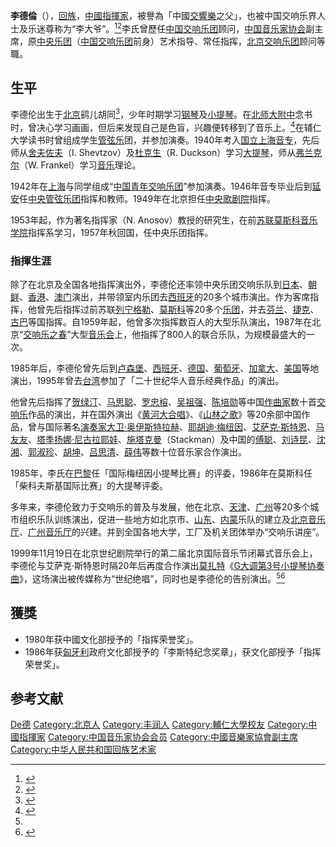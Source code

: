 {{Infobox person
|name = 李德倫
|image= 
|image_size = 290px
|caption = 
|box_width= 
|occupation = [[指挥家|指挥家]]
|period = 
|birth_name=
|other_names =
|Sex =男
|birth_date = 1917年6月6日
|birth_place= {{flag|ROC|1912}}[[京兆地方|京兆地方]]
|death_date= {{Death date and age|2001|10|19|1917|6|6}}
|death_place= {{PRC}}[[北京市|北京市]]
|nationality = {{PRC}}
|residence = 
|ancestor = [[直隶省|直隶省]][[丰润区|丰润县]]南关村<br />（今[[河北省|河北省]][[唐山市|唐山市]][[丰润区|丰润区]][[浭阳街道|浭阳街道]]）<ref>{{cite journal|author=刘大为|title=未完成的“交响曲”——李德伦世纪绝唱|journal=党史纵横|year=2002|issue=02|issn=1003-8361|publisher=中共辽宁省委党史研究室|pages=47}}</ref>
|ethnicity = [[回族|回族]]
|alma_mater = [[輔仁大學北平時期|輔仁大學]]（1938-1940）、<br />[[上海音乐学院|国立音乐专科学校]]（1940-1946）、<br />[[莫斯科音樂學院|莫斯科音樂學院]]（1952-1957）
|research = 
|party = 
|religion = 
|spouse = 李珏<ref>{{cite news|url=http://news.sohu.com/06/87/news146978706.shtml|title=李德伦女儿回忆：两位音乐老人的世纪绝响|publisher=[[北京青年报|北京青年报]]|date=2001-10-22|accessdate=2016-09-07|archive-date=2017-01-13|archive-url=https://web.archive.org/web/20170113235351/http://news.sohu.com/06/87/news146978706.shtml|dead-url=no}}</ref>
|children = 李鹿（长女）
|relatives = 
|education = 
|past = 
|title = 
|awards = 指挥荣誉奖（1980年）<br />李斯特纪念奖章（1986年）<br />{{俄罗斯友谊勋章}}
}}
'''李德倫'''（{{bd|1917年|6月6日|2001年|10月19日|catIdx=L李}}），[[回族|回族]]，[[中华人民共和国|中國]][[指揮家|指揮家]]，被譽為「中國[[交響樂|交響樂]]之父」，也被中国交响乐界人士及乐迷尊称为“李大爷”。<ref>{{cite news|url=http://ent.sina.com.cn/classic/info/2000-08-18/13954.html|title=李德伦传棒 汤沐海新总监操练“国交”|publisher=[[北京晚报|北京晚报]]|date=2000-08-18|accessdate=2015-09-08|archive-date=2019-08-22|archive-url=https://web.archive.org/web/20190822191159/http://ent.sina.com.cn/classic/info/2000-08-18/13954.html|dead-url=no}}</ref><ref name="chen_x">{{cite web|author=陈雄|url=http://www.gmw.cn/02sz/2001-06/10/02-DBAACC80DCFFB0E848256AA2001AE71C.htm|title=燕尾服下的汗褟儿|date=2001-06-10|accessdate=2015-09-08|archive-date=2016-09-11|archive-url=https://web.archive.org/web/20160911185513/http://www.gmw.cn/02sz/2001-06/10/02-DBAACC80DCFFB0E848256AA2001AE71C.htm|dead-url=no}}</ref>李氏曾歷任[[中国交响乐团|中国交响乐团]]顾问，[[中国音乐家协会|中国音乐家协会]]副主席，原[[中央乐团|中央乐团]]（[[中国交响乐团|中国交响乐团]]前身）艺术指导、常任指挥，[[北京交响乐团|北京交响乐团]]顾问等職。

== 生平 ==
李德伦出生于[[北京|北京]]鹞儿胡同<ref>{{cite web|url=http://www.chinanews.com/cul/2010/11-29/2687969.shtml|title=李德伦：北京胡同里诞生的指挥大师|publisher=[[北京日报|北京日报]]|date=2010-11-29|accessdate=2016-09-07|archive-date=2019-08-23|archive-url=https://web.archive.org/web/20190823115543/http://www.chinanews.com/cul/2010/11-29/2687969.shtml|dead-url=no}}</ref>，少年时期学习[[钢琴|钢琴]]及[[小提琴|小提琴]]。在[[北师大附中|北师大附中]]念书时，曾决心学习画画，但后来发现自己是色盲，兴趣便转移到了音乐上。<ref>{{cite web|title=眷恋“附中味儿”——李德伦与北师大附中|url=http://reading.cersp.com/DeepRead/Histroy/200607/2052.html|access-date=2013-11-03|archive-date=2016-03-04|archive-url=https://web.archive.org/web/20160304092923/http://reading.cersp.com/DeepRead/Histroy/200607/2052.html|dead-url=no}}</ref>在辅仁大学读书时曾组成学生[[管弦乐|管弦乐]]团，并参加演奏。1940年考入[[国立音乐专科学校|国立上海音专]]，先后师从[[舍夫佐夫|舍夫佐夫]]（I. Shevtzov）及[[杜克生|杜克生]]（R. Duckson）学习[[大提琴|大提琴]]，师从[[弗兰克尔|弗兰克尔]]（W. Frankel）学习[[音乐|音乐]]理论。

1942年在[[上海|上海]]与同学组成“[[中国青年交响乐团|中国青年交响乐团]]”参加演奏。1946年音专毕业后到[[延安|延安]]任[[中央管弦乐团|中央管弦乐团]]指挥和教师。1949年在北京担任[[中央歌剧院|中央歌剧院]]指挥。  

1953年起，作为著名指挥家{{link-ru|尼古拉·阿诺索夫|Аносов, Николай Павлович}}（N. Anosov）教授的研究生，在前[[苏联|苏联]][[莫斯科音乐学院|莫斯科音乐学院]]指挥系学习，1957年秋回国，任中央乐团指挥。

=== 指揮生涯 ===
除了在北京及全国各地指挥演出外，李德伦还率领中央乐团交响乐队到[[日本|日本]]、[[朝鲜|朝鲜]]、[[香港|香港]]、[[澳门|澳门]]演出，并带领室内乐团去[[西班牙|西班牙]]的20多个城市演出。作为客席指挥，他曾先后指挥过前苏联[[列宁格勒|列宁格勒]]、[[莫斯科|莫斯科]]等20多个[[乐团|乐团]]，并去[[芬兰|芬兰]]、[[捷克|捷克]]、[[古巴|古巴]]等国指挥。自1959年起，他曾多次指挥数百人的大型乐队演出，1987年在北京“[[交响乐之春|交响乐之春]]”大型[[音乐会|音乐会]]上，他指挥了800人的联合乐队，为规模最盛大的一次。   

1985年后，李德伦曾先后到[[卢森堡|卢森堡]]、[[西班牙|西班牙]]、[[德国|德国]]、[[葡萄牙|葡萄牙]]、[[加拿大|加拿大]]、[[美国|美国]]等地演出，1995年曾去[[台湾|台湾]]参加了「二十世纪华人音乐经典作品」的演出。

他曾先后指挥了[[贺绿汀|贺绿汀]]、[[马思聪|马思聪]]、[[罗忠榕|罗忠榕]]、[[吴祖强|吴祖强]]、[[陈培勋|陈培勋]]等中国[[作曲家|作曲家]]数十首[[交响乐|交响乐]]作品的演出，并在国外演出《[[黄河大合唱|黄河大合唱]]》、《[[山林之歌|山林之歌]]》等20余部中国作品，曾与国际著名[[演奏家|演奏家]][[大卫·奥伊斯特拉赫|大卫·奥伊斯特拉赫]]、[[耶胡迪·梅纽因|耶胡迪·梅纽因]]、[[艾萨克·斯特恩|艾萨克·斯特恩]]、[[马友友|马友友]]、[[塔季扬娜·尼古拉耶娃|塔季扬娜·尼古拉耶娃]]、[[施塔克曼|施塔克曼]]（Stackman）及中国的[[傅聪|傅聪]]、[[刘诗昆|刘诗昆]]、[[沈湘|沈湘]]、[[郭淑珍|郭淑珍]]、[[胡坤|胡坤]]、[[吕思清|吕思清]]、[[薛伟|薛伟]]等数十位音乐家合作演出。  

1985年，李氏在[[巴黎|巴黎]]任「国际梅纽因小提琴比赛」的评委，1986年在莫斯科任「柴科夫斯基国际比赛」的大提琴评委。

多年来，李德伦致力于交响乐的普及与发展，他在北京、[[天津|天津]]、[[广州|广州]]等20多个城市组织乐队训练演出，促进一些地方如北京市、[[山东|山东]]、[[内蒙|内蒙]]乐队的建立及[[北京音乐厅|北京音乐厅]]、[[广州音乐厅|广州音乐厅]]的兴建。并到全国各地大学，工厂及机关团体举办“交响乐讲座”。

1999年11月19日在北京世纪剧院举行的第二届北京国际音乐节闭幕式音乐会上，李德伦与艾萨克·斯特恩时隔20年后再度合作演出[[沃尔夫冈·阿马德乌斯·莫扎特|莫扎特]]《[[第3號小提琴協奏曲_(莫扎特)|G大调第3号小提琴协奏曲]]》，这场演出被传媒称为“世纪绝唱”，同时也是李德伦的告别演出。<ref name="chen_x"/><ref>{{cite web|url=http://www.cctv.com/tvguide/onlinestory/rwgs/20020917/100215_1.shtml|title=用生命奏响世纪绝唱|publisher=[[中国中央电视台|中国中央电视台]]|date=2002-09-17|accessdate=2016-09-07|archive-url=https://web.archive.org/web/20160924072635/http://www.cctv.com/tvguide/onlinestory/rwgs/20020917/100215_1.shtml|archive-date=2016-09-24|dead-url=yes}}</ref>

== 獲獎 ==
*1980年获中國文化部授予的「指挥荣誉奖」。
*1986年获[[匈牙利|匈牙利]]政府文化部授予的「李斯特纪念奖章」，获文化部授予「指挥荣誉奖」。

== 参考文献 ==
{{Reflist|25em}}

{{中国音乐家协会第三届理事会}}
{{中国音乐家协会第四届理事会}}
{{中国音乐家协会第五届理事会}}
{{中国文学艺术界联合会第四届全国委员会}}

{{Authority control}}
{{DEFAULTSORT:Li Delun}}
[[Category:李姓|De德]]
[[Category:北京人|Category:北京人]]
[[Category:丰润人|Category:丰润人]]
[[Category:輔仁大學校友|Category:輔仁大學校友]]
[[Category:中國指揮家|Category:中國指揮家]]
[[Category:中国音乐家协会会员|Category:中国音乐家协会会员]]
[[Category:中國音樂家協會副主席|Category:中國音樂家協會副主席]]
[[Category:中华人民共和国回族艺术家|Category:中华人民共和国回族艺术家]]